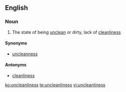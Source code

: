 ==English==
===Noun===
{{en-noun|-}}

# The state of being [[unclean]] or dirty, lack of [[cleanliness]]

====Synonyms====
*[[uncleanness]]

====Antonyms====
*[[cleanliness]]

[[ko:uncleanliness]]
[[te:uncleanliness]]
[[vi:uncleanliness]]